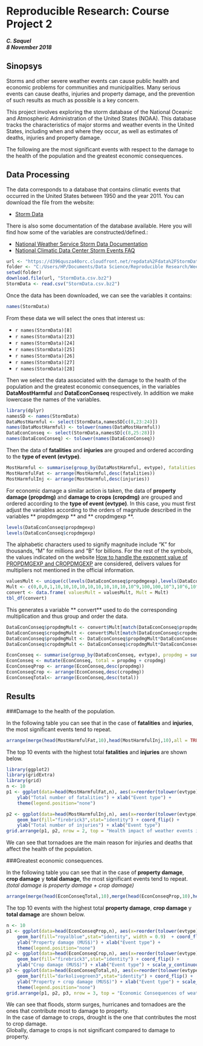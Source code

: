 Reproducible Research: Course Project 2
========================================================
***C. Saquel***  
***8 November 2018***


## Sinopsys

Storms and other severe weather events can cause public health and economic problems for communities and municipalities. Many serious events can cause deaths, injuries and property damage, and the prevention of such results as much as possible is a key concern.

This project involves exploring the storm database of the National Oceanic and Atmospheric Administration of the United States (NOAA). This database tracks the characteristics of major storms and weather events in the United States, including when and where they occur, as well as estimates of deaths, injuries and property damage.

The following are the most significant events with respect to the damage to the health of the population and the greatest economic consequences.


## Data Processing

The data corresponds to a database that contains climatic events that occurred in the United States between 1950 and the year 2011. You can download the file from the website:

- [Storm Data](https://d396qusza40orc.cloudfront.net/repdata%2Fdata%2FStormData.csv.bz2)

There is also some documentation of the database available. Here you will find how some of the variables are constructed/defined.:

- [National Weather Service Storm Data Documentation](https://d396qusza40orc.cloudfront.net/repdata%2Fpeer2_doc%2Fpd01016005curr.pdf)
- [National Climatic Data Center Storm Events FAQ](https://d396qusza40orc.cloudfront.net/repdata%2Fpeer2_doc%2FNCDC%20Storm%20Events-FAQ%20Page.pdf)

```{r, echo=TRUE, message=FALSE, warning=FALSE, cache=TRUE}
url <- "https://d396qusza40orc.cloudfront.net/repdata%2Fdata%2FStormData.csv.bz2"
folder <- "C:/Users/HP/Documents/Data Science/Reproducible Research/Week 4/Project"
setwd(folder)
download.file(url, "StormData.csv.bz2")
StormData <- read.csv("StormData.csv.bz2")
```

Once the data has been downloaded, we can see the variables it contains:

```{r, echo=TRUE, message=FALSE, warning=FALSE, cache=TRUE}
names(StormData)
```

From these data we will select the ones that interest us:

- `r names(StormData)[8]`
- `r names(StormData)[23]`
- `r names(StormData)[24]`
- `r names(StormData)[25]`
- `r names(StormData)[26]`
- `r names(StormData)[27]`
- `r names(StormData)[28]`

Then we select the data associated with the damage to the health of the population and the greatest economic consequences, in the variables **DataMostHarmful** and **DataEconConseq** respectively. In addition we make lowercase the names of the variables.

```{r, echo=TRUE, message=FALSE, warning=FALSE}
library(dplyr)
namesSD <- names(StormData)
DataMostHarmful <- select(StormData,namesSD[c(8,23:24)])
names(DataMostHarmful) <- tolower(names(DataMostHarmful))
DataEconConseq <- select(StormData,namesSD[c(8,25:28)])
names(DataEconConseq) <- tolower(names(DataEconConseq))
```

Then the data of **fatalities** and **injuries** are grouped and ordered according to the **type of event (evtype)**.

```{r, echo=TRUE, message=FALSE, warning=FALSE, cache=FALSE}
MostHarmful <- summarise(group_by(DataMostHarmful, evtype), fatalities = sum(fatalities, na.rm = TRUE), injuries = sum(injuries, na.rm = TRUE))
MostHarmfulFat <- arrange(MostHarmful,desc(fatalities))
MostHarmfulInj <- arrange(MostHarmful,desc(injuries))
```


For economic damage a similar action is taken, the data of **property damage (propdmg)** and **damage to crops (cropdmg)** are grouped and ordered according to the **type of event (evtype)**.
In this case, you must first adjust the variables according to the orders of magnitude described in the variables ** propdmgexp ** and ** cropdmgexp **.


```{r, echo=TRUE, message=FALSE, warning=FALSE, cache=FALSE}
levels(DataEconConseq$propdmgexp)
levels(DataEconConseq$cropdmgexp)
```


The alphabetic characters used to signify magnitude include "K" for thousands, "M" for millions and "B" for billions.
For the rest of the symbols, the values indicated on the website [How to handle the exponent value of PROPDMGEXP and CROPDMGEXP](https://rstudio-pubs-stubs.s3.amazonaws.com/58957_37b6723ee52b455990e149edde45e5b6.html) are considered, delivers values for multipliers not mentioned in the official information.

```{r, echo=TRUE, message=FALSE, warning=FALSE, cache=FALSE}
valuesMult <- unique(c(levels(DataEconConseq$propdmgexp),levels(DataEconConseq$cropdmgexp)))
Mult <- c(0,0,0,1,10,10,10,10,10,10,10,10,10,10^9,100,100,10^3,10^6,10^6,10^3)
convert <- data.frame( valuesMult = valuesMult, Mult = Mult)
tbl_df(convert)
```

This generates a variable ** convert** used to do the corresponding multiplication and thus group and order the data.

```{r, echo=TRUE, message=FALSE, warning=FALSE, cache=FALSE}
DataEconConseq$propdmgMult <- convert$Mult[match(DataEconConseq$propdmgexp, convert$valuesMult)]
DataEconConseq$cropdmgMult <- convert$Mult[match(DataEconConseq$cropdmgexp, convert$valuesMult)]
DataEconConseq$propdmgMult <- DataEconConseq$propdmgMult*DataEconConseq$propdmg
DataEconConseq$cropdmgMult <- DataEconConseq$cropdmgMult*DataEconConseq$cropdmg

EconConseq <- summarise(group_by(DataEconConseq, evtype), propdmg = sum(propdmgMult, na.rm = TRUE), cropdmg = sum(cropdmgMult, na.rm = TRUE))
EconConseq <- mutate(EconConseq, total = propdmg + cropdmg)
EconConseqProp <- arrange(EconConseq,desc(propdmg))
EconConseqCrop <- arrange(EconConseq,desc(cropdmg))
EconConseqTotal<- arrange(EconConseq,desc(total))
```


## Results
###Damage to the health of the population.

In the following table you can see that in the case of **fatalities** and **injuries**, the most significant events tend to repeat.

```{r, echo=TRUE, message=FALSE, warning=FALSE, cache=FALSE}
arrange(merge(head(MostHarmfulFat,10),head(MostHarmfulInj,10),all = TRUE),desc(fatalities),desc(injuries))
```

The top 10 events with the highest total **fatalities** and **injuries** are shown below.

```{r, echo=TRUE, message=FALSE, warning=FALSE, cache=FALSE}
library(ggplot2)
library(gridExtra)
library(grid)
n <- 10
p1 <- ggplot(data=head(MostHarmfulFat,n), aes(x=reorder(tolower(evtype), fatalities), y=fatalities)) +   geom_bar(fill="royalblue",stat="identity", width = 0.9)  + coord_flip() + 
    ylab("Total number of fatalities") + xlab("Event type") +
    theme(legend.position="none")

p2 <- ggplot(data=head(MostHarmfulInj,n), aes(x=reorder(tolower(evtype), injuries), y=injuries)) +
    geom_bar(fill="firebrick3",stat="identity") + coord_flip() +
    ylab("Total number of injuries") + xlab("Event type") 
grid.arrange(p1, p2, nrow = 2, top = "Health impact of weather events in the US - Top 10")
```

We can see that tornadoes are the main reason for injuries and deaths that affect the health of the population.

###Greatest economic consequences.

In the following table you can see that in the case of **property damage**, **crop damage** y **total damage**, the most significant events tend to repeat.
*(total damage is property damage + crop damage)*

```{r, echo=TRUE, message=FALSE, warning=FALSE, cache=FALSE}
arrange(merge(head(EconConseqTotal,10),merge(head(EconConseqProp,10),head(EconConseqCrop,10), all = TRUE), all = TRUE),desc(total),desc(propdmg),desc(cropdmg))
```

The top 10 events with the highest total **property damage**, **crop damage** y **total damage** are shown below.

```{r, echo=TRUE, message=FALSE, warning=FALSE, cache=FALSE}
n <- 10
p1 <- ggplot(data=head(EconConseqProp,n), aes(x=reorder(tolower(evtype), propdmg), y=propdmg/1000000)) +
    geom_bar(fill="royalblue",stat="identity", width = 0.9)  + coord_flip() + 
    ylab("Property damage (MUS$)") + xlab("Event type") +
    theme(legend.position="none")
p2 <- ggplot(data=head(EconConseqCrop,n), aes(x=reorder(tolower(evtype), cropdmg), y=cropdmg/1000000)) +
    geom_bar(fill="firebrick3",stat="identity") + coord_flip() +
    ylab("Crop damage (MUS$)") + xlab("Event type") + scale_y_continuous(limit = c(0,max(EconConseqTotal$total/1000000))) + theme(legend.position="none")
p3 <- ggplot(data=head(EconConseqTotal,n), aes(x=reorder(tolower(evtype), total), y=total/1000000)) +
    geom_bar(fill="darkolivegreen3",stat="identity") + coord_flip() +
    ylab("Property + crop damage (MUS$)") + xlab("Event type") + scale_y_continuous(limit = c(0,max(EconConseqTotal$total/1000000))) + 
    theme(legend.position="none")
grid.arrange(p1, p2, p3, nrow = 3, top = "Economic Consequences of weather events in the US - Top 10")
```

We can see that floods, storm surges, hurricanes and tornadoes are the ones that contribute most to damage to property.  
In the case of damage to crops, drought is the one that contributes the most to crop damage.  
Globally, damage to crops is not significant compared to damage to property.  

